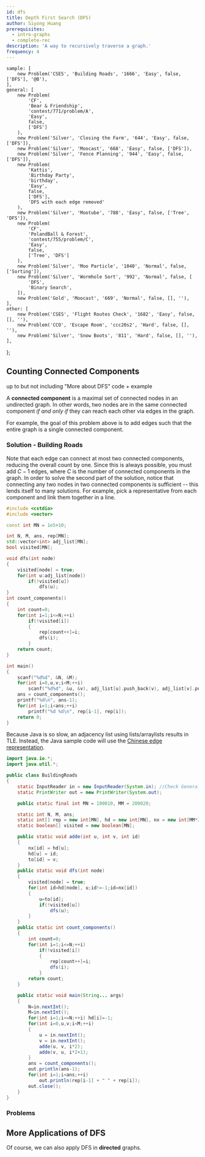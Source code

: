 ```yaml
---
id: dfs
title: Depth First Search (DFS)
author: Siyong Huang
prerequisites:
  - intro-graphs
  - complete-rec
description: 'A way to recursively traverse a graph.'
frequency: 4
---
```



	sample: [
		new Problem('CSES', 'Building Roads', '1666', 'Easy', false, ['DFS'], '@B'),
	],
	general: [
		new Problem(
			'CF',
			'Bear & Friendship',
			'contest/771/problem/A',
			'Easy',
			false,
			['DFS']
		),
		new Problem('Silver', 'Closing the Farm', '644', 'Easy', false, ['DFS']),
		new Problem('Silver', 'Moocast', '668', 'Easy', false, ['DFS']),
		new Problem('Silver', 'Fence Planning', '944', 'Easy', false, ['DFS']),
		new Problem(
			'Kattis',
			'Birthday Party',
			'birthday',
			'Easy',
			false,
			['DFS'],
			'DFS with each edge removed'
		),
		new Problem('Silver', 'Mootube', '788', 'Easy', false, ['Tree', 'DFS']),
		new Problem(
			'CF',
			'PolandBall & Forest',
			'contest/755/problem/C',
			'Easy',
			false,
			['Tree', 'DFS']
		),
		new Problem('Silver', 'Moo Particle', '1040', 'Normal', false, ['Sorting']),
		new Problem('Silver', 'Wormhole Sort', '992', 'Normal', false, [
			'DFS',
			'Binary Search',
		]),
		new Problem('Gold', 'Moocast', '669', 'Normal', false, [], ''),
	],
	other: [
		new Problem('CSES', 'Flight Routes Check', '1682', 'Easy', false, [], ''),
		new Problem('CCO', 'Escape Room', 'ccc20s2', 'Hard', false, [], ''),
		new Problem('Silver', 'Snow Boots', '811', 'Hard', false, [], ''),
	],
};

<!-- new Problem("CSA", "Tree Reconstruction", "tree-construct", "Hard", false, ["Tree", "DFS"], "several cases"),

not a good example
-->


<!-- 	<Resource source="IUSACO" title="10.4 - DFS">
		code + example
	</Resource>
	<Resource source="PAPS" title="12.2 - DFS">
		pseudocode + example + code
	</Resource>
	<Resource
		source="CP2"
		title="4.2.1, 4.2.3 - DFS, Finding Connected Components"
	></Resource> -->

## Counting Connected Components

<Resources>
	<Resource
		source="CSA"
		title="Depth First Search"
		url="depth_first_search"
		starred
	>
		up to but not including "More about DFS"
	</Resource>
	<Resource source="CPH" title="12.1 - DFS">
		code + example
	</Resource>
</Resources>

A **connected component** is a maximal set of connected nodes in an undirected graph. In other words, two nodes are in the same connected component _if and only if_ they can reach each other via edges in the graph.

<Problems problems={problems.sample} />

For example, the goal of this problem above is to add edges such that the entire graph is a single connected component.

<!-- oops

   <Resource source="CPC" title="7 - Graphs 1" url="07_graphs_1">fast-paced</Resource>
   <Resource source="cp-algo" title="Depth First Search" url="graph/depth-first-search.html">hard to parse for a beginner</Resource>
   <Resource source="TC" title="Graphs Section 2" url="introduction-to-graphs-and-their-data-structures-section-2"></Resource>

-->

### Solution - Building Roads

Note that each edge can connect at most two connected components, reducing the overall count by one. Since this is always possible, you must add $C-1$ edges, where $C$ is the number of connected components in the graph. In order to solve the second part of the solution, notice that connecting any two nodes in two connected components is sufficient -- this lends itself to many solutions. For example, pick a representative from each component and link them together in a line.

<!-- You don't want to add an edge between two nodes that are already connected. If you have N connected components (some of the resources should go over what those are), then adding an edge reduces it to N - 1 connected components. Everything is connected when there's 1 connected component. So the answer is (# connected components - 1). -->

<!-- Iterate through each node. If it has not been visited, visit it and all other nodes in its component. The number of times we perform the visiting operation is the number of connected components. -->

<LanguageSection>

<CPPSection>

<!-- Tested on CSES -->

```cpp
#include <cstdio>
#include <vector>

const int MN = 1e5+10;

int N, M, ans, rep[MN];
std::vector<int> adj_list[MN];
bool visited[MN];

void dfs(int node)
{
	visited[node] = true;
	for(int u:adj_list[node])
		if(!visited[u])
			dfs(u);
}
int count_components()
{
	int count=0;
	for(int i=1;i<=N;++i)
		if(!visited[i])
		{
			rep[count++]=i;
			dfs(i);
		}
	return count;
}

int main()
{
	scanf("%d%d", &N, &M);
	for(int i=0,u,v;i<M;++i)
		scanf("%d%d", &u, &v), adj_list[u].push_back(v), adj_list[v].push_back(u);
	ans = count_components();
	printf("%d\n", ans-1);
	for(int i=1;i<ans;++i)
		printf("%d %d\n", rep[i-1], rep[i]);
	return 0;
}
```

</CPPSection>

<JavaSection>

<Warning>

Because Java is so slow, an adjacency list using lists/arraylists results in TLE. Instead, the Java sample code will use the [Chinese edge representation](https://codeforces.com/blog/entry/67883).

</Warning>

```java
import java.io.*;
import java.util.*;

public class BuildingRoads
{
	static InputReader in = new InputReader(System.in); //Check General/IO
	static PrintWriter out = new PrintWriter(System.out);

	public static final int MN = 100010, MM = 200020;

	static int N, M, ans;
	static int[] rep = new int[MN], hd = new int[MN], nx = new int[MM*2], to = new int[MM*2];
	static boolean[] visited = new boolean[MN];

	public static void adde(int u, int v, int id)
	{
		nx[id] = hd[u];
		hd[u] = id;
		to[id] = v;
	}
	public static void dfs(int node)
	{
		visited[node] = true;
		for(int id=hd[node], u;id!=-1;id=nx[id])
		{
			u=to[id];
			if(!visited[u])
				dfs(u);
		}
	}
	public static int count_components()
	{
		int count=0;
		for(int i=1;i<=N;++i)
			if(!visited[i])
			{
				rep[count++]=i;
				dfs(i);
			}
		return count;
	}

	public static void main(String... args)
	{
		N=in.nextInt();
		M=in.nextInt();
		for(int i=1;i<=N;++i) hd[i]=-1;
		for(int i=0,u,v;i<M;++i)
		{
			u = in.nextInt();
			v = in.nextInt();
			adde(u, v, i*2);
			adde(v, u, i*2+1);
		}
		ans = count_components();
		out.println(ans-1);
		for(int i=1;i<ans;++i)
			out.println(rep[i-1] + " " + rep[i]);
		out.close();
	}
}
```

</JavaSection>

</LanguageSection>

### Problems

<Problems problems={problems.general} />

## More Applications of DFS

Of course, we can also apply DFS in **directed** graphs.

<Problems problems={problems.other} />

